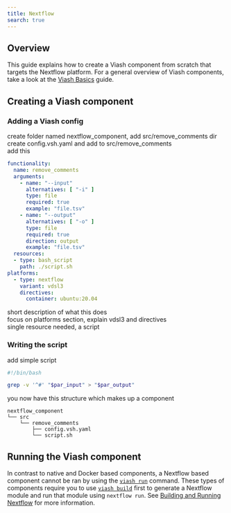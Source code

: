 ```yaml
---
title: Nextflow
search: true
---
```


<!-- ``` include
_tool-chooser.md
``` -->

## Overview

This guide explains how to create a Viash component from scratch that targets the Nextflow platform. For a general overview of Viash components, take a look at the [Viash Basics](#) guide.

## Creating a Viash component

### Adding a Viash config

create folder named nextflow_component, add src/remove_comments dir
create config.vsh.yaml and add to src/remove_comments  
add this

```yaml
functionality:
  name: remove_comments
  arguments:
    - name: "--input"
      alternatives: [ "-i" ]
      type: file
      required: true
      example: "file.tsv"
    - name: "--output"
      alternatives: [ "-o" ]
      type: file
      required: true
      direction: output
      example: "file.tsv"
  resources:
  - type: bash_script
    path: ./script.sh
platforms:
  - type: nextflow
    variant: vdsl3
    directives:
      container: ubuntu:20.04
```
  
short description of what this does  
focus on platforms section, explain vdsl3 and directives  
single resource needed, a script

### Writing the script

add simple script

```bash
#!/bin/bash

grep -v '^#' "$par_input" > "$par_output"
```

you now have this structure which makes up a component

```
nextflow_component
└── src
    └── remove_comments
        ├── config.vsh.yaml
        └── script.sh
```

## Running the Viash component

In contrast to native and Docker based components, a Nextflow based component cannot be ran by using the [`viash run`](#) command. These types of components require you to use [`viash build`](#) first to generate a Nextflow module and run that module using `nextflow run`. See [Building and Running Nextflow](/documentation/guide/building-block/nextflow/building-running.html) for more information.

<!-- run = a Nextflow module is created that is ran  
execute command

```bash
viash run src/remove_comments/config.vsh.yaml
```  
  
show output

```
...
``` -->

<!-- ## What's next?

link to [building and running nextflow](/documentation/guide/building-block/nextflow/building-running.html)  
that guide will explain how to create a nextflow module that can be used in piplines -->